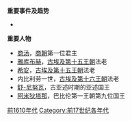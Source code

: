 {{Unreferenced|time=2018-06-27T13:23:25+00:00}}
{{DecadeTOC|-1619}}

'''重要事件及趋势'''
*

'''重要人物'''
*[[商汤|商汤]]，[[商朝|商朝]]第一位君主
*[[雅库布赫|雅库布赫]]，[[古埃及|古埃及]][[埃及第十五王朝|第十五王朝]]法老
*[[希安|希安]]，[[古埃及|古埃及]][[埃及第十五王朝|第十五王朝]]法老
*内比利劳一世，[[古埃及|古埃及]][[埃及第十六王朝|第十六王朝]]法老
*[[舒-尼努瓦|舒-尼努瓦]]，古亚述时期的亚述国王
*[[阿米狄塔那|阿米狄塔那]]，巴比伦第一王朝第九位国王

{{世紀|-17}}

[[Category:前1610年代|]]
[[Category:前17世纪各年代|Category:前17世纪各年代]]